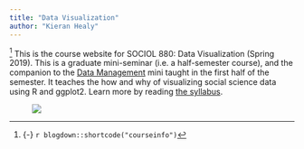 ```yaml
---
title: "Data Visualization"
author: "Kieran Healy"
---
```


^[{-} `r blogdown::shortcode("courseinfo")`] This is the course website for SOCIOL 880: Data Visualization (Spring 2019). This is a graduate mini-seminar (i.e. a half-semester course), and the companion to the [Data Management](https://datamgmt.org) mini taught in the first half of the semester. It teaches the how and why of visualizing social science data using R and ggplot2. Learn more by reading [the syllabus](syllabus/).

<figure>
[![](/images/vax-excerpt.png)](/images/vax-excerpt.png)
</figure>

